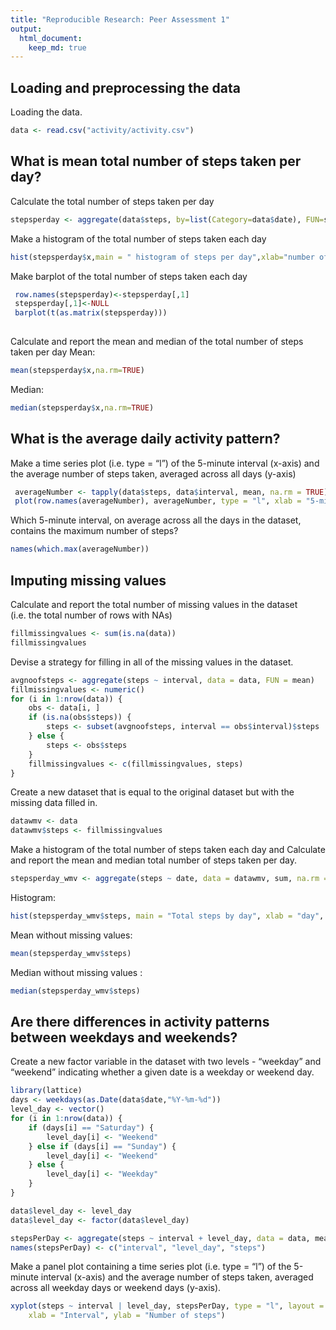 ```yaml
---
title: "Reproducible Research: Peer Assessment 1"
output: 
  html_document:
    keep_md: true
---
```



## Loading and preprocessing the data

Loading the data.

```r

data <- read.csv("activity/activity.csv")

```
## What is mean total number of steps taken per day?

 Calculate the total number of steps taken per day

 ```r
stepsperday <- aggregate(data$steps, by=list(Category=data$date), FUN=sum)
```

 Make a histogram of the total number of steps taken each day
 
 ```r
 
 hist(stepsperday$x,main = " histogram of steps per day",xlab="number of steps",col = "grey")

 ```
 
Make barplot of the total number of steps taken each day

```r
 row.names(stepsperday)<-stepsperday[,1]
 stepsperday[,1]<-NULL
 barplot(t(as.matrix(stepsperday)))
 
```

Calculate and report the mean and median of the total number of steps taken per day
 Mean:

 ```r
 mean(stepsperday$x,na.rm=TRUE)
 ```

 Median:
 
 ```r
 median(stepsperday$x,na.rm=TRUE)
 ```
## What is the average daily activity pattern?



Make a time series plot (i.e. type = "l") of the 5-minute interval (x-axis) and the average number of steps taken, averaged across all days (y-axis)
 
```r
 averageNumber <- tapply(data$steps, data$interval, mean, na.rm = TRUE)
 plot(row.names(averageNumber), averageNumber, type = "l", xlab = "5-min interval",ylab = "Average all Days", main = "Average steps taken", col = "grey")
```

 Which 5-minute interval, on average across all the days in the dataset, contains the maximum number of steps?
 
 ```r
 names(which.max(averageNumber))
 ```


## Imputing missing values



 Calculate and report the total number of missing values in the dataset (i.e. the total number of rows with NAs)
 
 ```r
 fillmissingvalues <- sum(is.na(data))
 fillmissingvalues
 ```



Devise a strategy for filling in all of the missing values in the dataset. 
 
 ```r
 avgnoofsteps <- aggregate(steps ~ interval, data = data, FUN = mean)
 fillmissingvalues <- numeric()
 for (i in 1:nrow(data)) {
     obs <- data[i, ]
     if (is.na(obs$steps)) {
         steps <- subset(avgnoofsteps, interval == obs$interval)$steps
     } else {
         steps <- obs$steps
     }
     fillmissingvalues <- c(fillmissingvalues, steps)
 }
 ```
 Create a new dataset that is equal to the original dataset but with the missing data filled in.
 
 ```r
 datawmv <- data
 datawmv$steps <- fillmissingvalues
 ```
 
 Make a histogram of the total number of steps taken each day and Calculate and report the mean and median total number of steps taken per day. 
 
 ```r
 stepsperday_wmv <- aggregate(steps ~ date, data = datawmv, sum, na.rm = TRUE)
 ```
 Histogram:
 
 ```r
 hist(stepsperday_wmv$steps, main = "Total steps by day", xlab = "day", col = "grey")
 ```
 
 Mean  without missing values:
 
 ```r
 mean(stepsperday_wmv$steps)
 ```
 
 Median without missing values :
 
 
 ```r
 median(stepsperday_wmv$steps)
 ```



## Are there differences in activity patterns between weekdays and weekends?

 
 Create a new factor variable in the dataset with two levels - "weekday" and "weekend" indicating whether a given date is a weekday or weekend day.
 
 ```r
 library(lattice)
 days <- weekdays(as.Date(data$date,"%Y-%m-%d"))
 level_day <- vector()
 for (i in 1:nrow(data)) {
     if (days[i] == "Saturday") {
         level_day[i] <- "Weekend"
     } else if (days[i] == "Sunday") {
         level_day[i] <- "Weekend"
     } else {
         level_day[i] <- "Weekday"
     }
 }
 
 data$level_day <- level_day
 data$level_day <- factor(data$level_day)
 
 stepsPerDay <- aggregate(steps ~ interval + level_day, data = data, mean)
 names(stepsPerDay) <- c("interval", "level_day", "steps")
 
 ```
 Make a panel plot containing a time series plot (i.e. type = "l") of the 5-minute interval (x-axis) and the average number of steps taken, averaged across all weekday days or weekend days (y-axis). 
 
 ```r
 xyplot(steps ~ interval | level_day, stepsPerDay, type = "l", layout = c(1, 2), 
     xlab = "Interval", ylab = "Number of steps")
 ```
  
